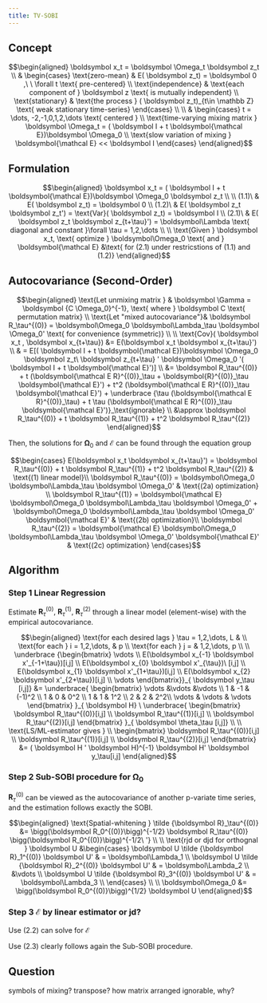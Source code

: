 ```yaml
---
title: TV-SOBI
---
```


## Concept

$$\begin{aligned} 
\boldsymbol x_t =  \boldsymbol \Omega_t \boldsymbol  z_t
\\ & \begin{cases}  
\text{zero-mean} & E( \boldsymbol z_t) = \boldsymbol 0 ,\ \ \forall t \text{ pre-centered}
\\ \text{independence} & \text{each component of } \boldsymbol z \text{ is mutually independent}
\\ \text{stationary} & \text{the process } ( \boldsymbol z_t)_{t\in \mathbb Z} \text{ weak stationary time-series} 
\end{cases}
\\
\\ & \begin{cases}  
t = \dots, -2,-1,0,1,2,\dots \text{ centered }
\\ \text{time-varying mixing matrix } \boldsymbol \Omega_t =  ( \boldsymbol I + t \boldsymbol{\mathcal E})\boldsymbol \Omega_0 
\\ \text{slow variation of mixing } \boldsymbol{\mathcal E} << \boldsymbol I
\end{cases} 
\end{aligned}$$

## Formulation

$$\begin{aligned} 
\boldsymbol x_t =  ( \boldsymbol I + t \boldsymbol{\mathcal E})\boldsymbol \Omega_0 \boldsymbol  z_t
\\
\\ (1.1)\ & E( \boldsymbol z_t) = \boldsymbol 0 
\\ (1.2)\ & E( \boldsymbol z_t \boldsymbol z_t') = \text{Var}( \boldsymbol z_t) = \boldsymbol I
\\ (2.1)\ & E( \boldsymbol z_t \boldsymbol z_{t+\tau}') = \boldsymbol\Lambda \text{ diagonal and constant }\forall \tau = 1,2,\dots
\\
\\ \text{Given } \boldsymbol x_t, \text{ optimize } \boldsymbol\Omega_0 \text{ and } \boldsymbol{\mathcal E}  &\text{ for (2.1) under restricstions of (1.1) and (1.2)}
\end{aligned}$$

## Autocovariance (Second-Order)

$$\begin{aligned} 
\text{Let unmixing matrix } & \boldsymbol \Gamma = \boldsymbol {C \Omega_0}^{-1}, \text{ where } \boldsymbol C \text{ permutation matrix} 
\\ \text{Let "mixed autocovariance"}& \boldsymbol R_\tau^{(0)} = \boldsymbol\Omega_0 \boldsymbol\Lambda_\tau \boldsymbol \Omega_0' \text{ for convenience (symmetric)}
\\
\\ \text{Cov}( \boldsymbol x_t , \boldsymbol x_{t+\tau}) &= E(\boldsymbol x_t \boldsymbol x_{t+\tau}')
\\ & = E[( \boldsymbol I + t \boldsymbol{\mathcal E})\boldsymbol \Omega_0 \boldsymbol  z_t\ \boldsymbol  z_{t+\tau} ' \boldsymbol \Omega_0 '( \boldsymbol I + t \boldsymbol{\mathcal E}')]
\\ &= \boldsymbol R_\tau^{(0)}
 + t (\boldsymbol{\mathcal E R}^{(0)}_\tau +  \boldsymbol{R}^{(0)}_\tau \boldsymbol{\mathcal E}')
 + t^2 (\boldsymbol{\mathcal E R}^{(0)}_\tau \boldsymbol{\mathcal E}')
 + \underbrace {\tau (\boldsymbol{\mathcal E R}^{(0)}_\tau)
 + t \tau (\boldsymbol{\mathcal E R}^{(0)}_\tau \boldsymbol{\mathcal E}')}_\text{ignorable}
\\ &\approx \boldsymbol R_\tau^{(0)} + t \boldsymbol R_\tau^{(1)} + t^2 \boldsymbol R_\tau^{(2)}
\end{aligned}$$

Then, the solutions for $\boldsymbol\Omega_0$ and $\boldsymbol{\mathcal E}$ can be found through the equation group

$$\begin{cases} 
E(\boldsymbol x_t \boldsymbol x_{t+\tau}') = \boldsymbol R_\tau^{(0)} + t \boldsymbol R_\tau^{(1)} + t^2 \boldsymbol R_\tau^{(2)}  & \text{(1) linear model}\\
\boldsymbol R_\tau^{(0)} = \boldsymbol\Omega_0 \boldsymbol\Lambda_\tau \boldsymbol \Omega_0'  & \text{(2a) optimization} \\
\boldsymbol R_\tau^{(1)} = \boldsymbol{\mathcal E} \boldsymbol\Omega_0 \boldsymbol\Lambda_\tau \boldsymbol \Omega_0' +  \boldsymbol\Omega_0 \boldsymbol\Lambda_\tau \boldsymbol \Omega_0' \boldsymbol{\mathcal E}' & \text{(2b) optimization}\\ 
\boldsymbol R_\tau^{(2)} = \boldsymbol{\mathcal E} \boldsymbol\Omega_0 \boldsymbol\Lambda_\tau \boldsymbol \Omega_0' \boldsymbol{\mathcal E}'  & \text{(2c) optimization} \end{cases}$$

## Algorithm

### Step 1 Linear Regression

Estimate $\boldsymbol R_\tau^{(0)}, \ \boldsymbol R_\tau^{(1)}, \ \boldsymbol R_\tau^{(2)}$ through a linear model (element-wise) with the empirical autocovariance.

$$\begin{aligned} 
\text{for each desired lags } \tau = 1,2,\dots, L &
\\ \text{for each } i = 1,2,\dots, & p
\\ \text{for each } j = & 1,2,\dots, p
\\ 
\\ \underbrace {\begin{bmatrix} \vdots \\ E(\boldsymbol x_{-1} \boldsymbol x'_{-1+\tau})[i,j] \\ E(\boldsymbol x_{0} \boldsymbol x'_{\tau})\ [i,j] \\ E(\boldsymbol x_{1} \boldsymbol x'_{1+\tau})[i,j] \\ E(\boldsymbol x_{2} \boldsymbol x'_{2+\tau})[i,j] \\ \vdots  \end{bmatrix}}_{ \boldsymbol y_\tau [i,j]}
 &= \underbrace{ \begin{bmatrix} \vdots &\vdots &\vdots \\ 1 & -1 & (-1)^2 \\ 1 & 0 & 0^2 \\ 1 & 1 & 1^2 \\ 2 & 2 & 2^2\\ \vdots & \vdots & \vdots \end{bmatrix}  }_{ \boldsymbol H} \ 
 \underbrace{ \begin{bmatrix} \boldsymbol R_\tau^{(0)}[i,j] \\ \boldsymbol R_\tau^{(1)}[i,j] \\ \boldsymbol R_\tau^{(2)}[i,j] \end{bmatrix}  }_{ \boldsymbol \theta_\tau [i,j]} 
\\ \\ \text{LS/ML-estimator gives }
\\ \begin{bmatrix} \boldsymbol R_\tau^{(0)}[i,j] \\ \boldsymbol R_\tau^{(1)}[i,j] \\ \boldsymbol R_\tau^{(2)}[i,j] \end{bmatrix} &= ( \boldsymbol H ' \boldsymbol H)^{-1} \boldsymbol H' \boldsymbol y_\tau[i,j]
\end{aligned}$$

### Step 2 Sub-SOBI procedure for $\boldsymbol\Omega_0$

$\boldsymbol R_\tau^{(0)}$ can be viewed as the autocovariance of another p-variate time series, and the estimation follows exactly the SOBI.

$$\begin{aligned}
\text{Spatial-whitening } \tilde {\boldsymbol R}_\tau^{(0)} &= \bigg(\boldsymbol R_0^{(0)}\bigg)^{-1/2} \boldsymbol R_\tau^{(0)} \bigg(\boldsymbol R_0^{(0)}\bigg)^{-1/2\ '}
\\
\\ \text{rjd or djd for orthognal } \boldsymbol U &\begin{cases} 
\boldsymbol U \tilde {\boldsymbol R}_1^{(0)} \boldsymbol U' & =  \boldsymbol\Lambda_1 \\
\boldsymbol U \tilde {\boldsymbol R}_2^{(0)} \boldsymbol U' & =  \boldsymbol\Lambda_2 \\
&\vdots \\
\boldsymbol U \tilde {\boldsymbol R}_3^{(0)} \boldsymbol U' & =  \boldsymbol\Lambda_3 \\
\end{cases}
\\
\\ \boldsymbol\Omega_0 &= \bigg(\boldsymbol R_0^{(0)}\bigg)^{1/2} \boldsymbol U
\end{aligned}$$

### Step 3 $\boldsymbol{\mathcal E}$ by linear estimator or jd?

Use (2.2) can solve for $\boldsymbol{\mathcal E}$

Use (2.3) clearly follows again the Sub-SOBI procedure.

## Question
symbols of mixing? transpose? 
how matrix arranged
ignorable, why?